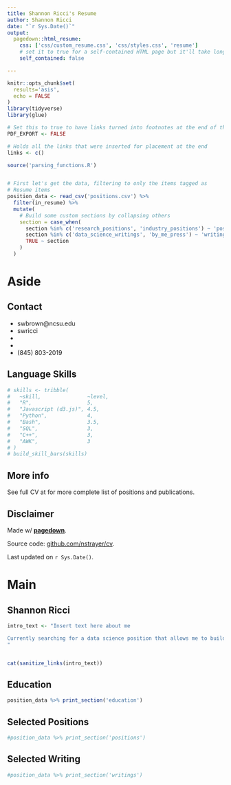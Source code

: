 ```yaml
---
title: Shannon Ricci's Resume
author: Shannon Ricci
date: "`r Sys.Date()`"
output:
  pagedown::html_resume:
    css: ['css/custom_resume.css', 'css/styles.css', 'resume']
    # set it to true for a self-contained HTML page but it'll take longer to render
    self_contained: false

---
```



```r
knitr::opts_chunk$set(
  results='asis', 
  echo = FALSE
)
library(tidyverse)
library(glue)

# Set this to true to have links turned into footnotes at the end of the document
PDF_EXPORT <- FALSE

# Holds all the links that were inserted for placement at the end
links <- c()

source('parsing_functions.R')


# First let's get the data, filtering to only the items tagged as
# Resume items
position_data <- read_csv('positions.csv') %>% 
  filter(in_resume) %>% 
  mutate(
    # Build some custom sections by collapsing others
    section = case_when(
      section %in% c('research_positions', 'industry_positions') ~ 'positions', 
      section %in% c('data_science_writings', 'by_me_press') ~ 'writings',
      TRUE ~ section
    )
  ) 

```


Aside
================================================================================



Contact {#contact}
--------------------------------------------------------------------------------



- <i class="fa fa-envelope"></i> swbrown@ncsu.edu
- <i class="fa fa-twitter"></i> swricci
- <i class="fa fa-github"></i> 
- <i class="fa fa-link"></i> 
- <i class="fa fa-phone"></i> (845) 803-2019



Language Skills {#skills}
--------------------------------------------------------------------------------


```r
# skills <- tribble(
#   ~skill,               ~level,
#   "R",                  5,
#   "Javascript (d3.js)", 4.5,
#   "Python",             4,
#   "Bash",               3.5,
#   "SQL",                3,
#   "C++",                3,
#   "AWK",                3
# )
# build_skill_bars(skills)
```


More info {#more-info}
--------------------------------------------------------------------------------

See full CV at for more complete list of positions and publications.


Disclaimer {#disclaimer}
--------------------------------------------------------------------------------

Made w/ [**pagedown**](https://github.com/rstudio/pagedown). 

Source code: [github.com/nstrayer/cv](https://github.com/nstrayer/cv).

Last updated on `r Sys.Date()`.




Main
================================================================================

Shannon Ricci {#title}
--------------------------------------------------------------------------------

```r
intro_text <- "Insert text here about me

Currently searching for a data science position that allows me to build tools using visualization and machine learning to help people explore and understand their data. 
"


cat(sanitize_links(intro_text))
```



Education {data-icon=graduation-cap data-concise=true}
--------------------------------------------------------------------------------

```r
position_data %>% print_section('education')
```



Selected Positions {data-icon=suitcase}
--------------------------------------------------------------------------------

```r
#position_data %>% print_section('positions')
```

Selected Writing {data-icon=newspaper}
--------------------------------------------------------------------------------


```r
#position_data %>% print_section('writings')
```


